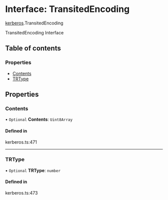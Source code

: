 # Interface: TransitedEncoding

[kerberos](/templates/protocols/javascript/modules/kerberos).TransitedEncoding

TransitedEncoding Interface

## Table of contents

### Properties

- [Contents](/templates/protocols/javascript/modules/kerberos.TransitedEncoding#contents)
- [TRType](/templates/protocols/javascript/modules/kerberos.TransitedEncoding#trtype)

## Properties

### Contents

• `Optional` **Contents**: `Uint8Array`

#### Defined in

kerberos.ts:471

___

### TRType

• `Optional` **TRType**: `number`

#### Defined in

kerberos.ts:473
